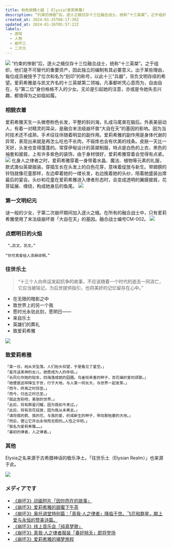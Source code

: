 ```yaml
---
title: 粉色妖精小姐 | Elysia(爱莉希雅)
description: “约束的惨剧”后，逐火之蛾仅存十三位融合战士，统称“十三英桀”。之于组织，他们是不可替代的重要资产，因此独立的编制有其必要意义。出于某些理由，每位成员被授予了位次和名为“刻印”的称号，以此十三“兵器”，背负文明存续的希望。爱莉希雅是与凯文齐名的十三英桀第二领袖，凡事都听凭心意而为，自由自在，与“第二位”身份格格不入的少女。无论是引起她的注意，亦或是令她失去兴趣，都值得为之如临如履。
created_at: 2024-01-25T08:17:30Z
updated_at: 2024-01-26T05:57:22Z
labels:
  - 游戏
  - 人物
  - 崩坏三
  - 二次元
---
```


![](https://jsd.cdn.zzko.cn/gh/liucys/blog@main/images/elysia/38291223092601.webp)
“约束的惨剧”后，逐火之蛾仅存十三位融合战士，统称“十三英桀”。之于组织，他们是不可替代的重要资产，因此独立的编制有其必要意义。出于某些理由，每位成员被授予了位次和名为“刻印”的称号，以此十三“兵器”，背负文明存续的希望。爱莉希雅是与凯文齐名的十三英桀第二领袖，凡事都听凭心意而为，自由自在，与“第二位”身份格格不入的少女。无论是引起她的注意，亦或是令她失去兴趣，都值得为之如临如履。

### 相貌衣着

爱莉希雅天生一头微卷粉色长发，平整的斜刘海，扎成马尾束在脑后。外表美丽动人，有着一对精灵的耳朵，是融合末法级崩坏兽“大自在天”的基因的影响。因为当时技术还不成熟，手术往往伴随着明显的副作用。爱莉希雅的副作用是身体代谢的异常，表现出来就是再怎么吃也不长肉，不锻炼也会有优美的线条。皮肤一天比一天好，头发也变得蓬蓬的。常穿伊甸设计的英桀制服，特点是白色的上衣，黑色的袖套和披肩，上有许多紫色的装饰，由于身材很好，爱莉希雅穿着会觉得有点紧。
![](https://jsd.cdn.zzko.cn/gh/liucys/blog@main/images/elysia/91591004004718.webp)
化身人之律者之时，爱莉希雅穿着一身带着水晶、魔法、植物等元素的礼服，款式类似英桀服装。穿插生长在头发上的白色花芽，意味着绽放与新生。带翅膀的铃铛就像花童那样，左边牵着她的一缕长发，右边挽着她的头纱，陪着她盛装出席最后的宴会。头纱和花童在爱莉希雅进入律者形态时，会变成透明的翼膜披肩，花芽延展、缠绕，构成她身后的鱼尾。
![](https://jsd.cdn.zzko.cn/gh/liucys/blog@main/images/elysia/67250616132307.webp)

### 第一文明纪元

谜一般的少女，于第二次崩坏期间加入逐火之蛾。在所有的融合战士中，只有爱莉希雅使用了末法级崩坏兽「大自在天」的基因。融合战士编号CM-002。
![](https://jsd.cdn.zzko.cn/gh/liucys/blog@main/images/elysia/87110623113914.webp)

### 点燃明日的火焰

```
 “…凯文，凯文。”

“你可真爱给人添麻烦啊。”
```

### 往世乐土

> “十三个人向命运发起抗争的故事，不应该随着一个时代的逝去一同消亡，它应当被铭记，为后世提供指引，也将美好的记忆留存在心中。”

- 在无限的暗影之中
- 致世界上的另一个我
- 愿时光永驻此刻，愿明日——
- 来自乐土
- 英雄们的葬礼
- 致爱莉希雅

![](https://jsd.cdn.zzko.cn/gh/liucys/blog@main/images/elysia/44780601153449.webp)

### 致爱莉希雅

```
「某一日，祂从天坠落。人们抬头仰望，于是看见了星空。」
「星月送来神的女儿，她愿成为人的伴侣。」
「长风化作她的轺车，四海落成她的园圃。鸟雀衔来善的种子，百花编织爱的颂歌。」
「她便是这样降生于世，行于大地，与人类一同长大，与世界一起发芽。」
「而今，终焉之时将至。」
「而今，归去之时已至。」
「就此告别吧，美丽的世界。」
「此后，将有群星闪耀，因为我如今来过。」
「此后，将有百花绽放，因为我从未离去。」
「请将我的箭、我的花、与我的爱，织成新生的种子，带向那枯萎的大地。」
「然后，便让它开出永恒而无瑕的…人性之华吧。」
「我名为爱莉希雅……」
「最初的律者，人之律者。」
```

### 其他

Elysia之名来源于古希腊神话的极乐净土。「往世乐土（Elysian Realm）」也来源于此。

![](https://jsd.cdn.zzko.cn/gh/liucys/blog@main/images/elysia/80090924194814.webp)

### メディアです

- [《崩坏3》动画短片「因你而在的故事」](https://www.bilibili.com/video/BV1fY4y1F7GL/?spm_id_from=333.999.0.0&vd_source=f5da2ff2620a017d64af080ffbe6ba7c)
- [《崩坏3》爱莉希雅的甜蜜下午茶](https://www.bilibili.com/video/BV1Ta411Z7KE/?spm_id_from=333.999.0.0&vd_source=f5da2ff2620a017d64af080ffbe6ba7c)
- [《崩坏3》奥托讲堂特别篇：「真我·人之律者」降临于世。飞花和群星，献上爱与永恒的赞美诗篇。](https://www.bilibili.com/video/BV1q14y147EC/?spm_id_from=333.999.0.0&vd_source=f5da2ff2620a017d64af080ffbe6ba7c)
- [《崩坏3》线上音乐会「纯真梦歌」](https://www.bilibili.com/bangumi/play/ep672059?spm_id_from=333.999.0.0)
- [《崩坏3》真我·人之律者服装「春好桃夭」即将登场](https://www.bilibili.com/video/BV1tP411f7BY/?spm_id_from=333.999.0.0&vd_source=f5da2ff2620a017d64af080ffbe6ba7c)
- [《崩坏3》爱莉希雅的捕梦旅程](https://www.bilibili.com/video/BV1ZW4y1t7Zf/?spm_id_from=333.999.0.0&vd_source=f5da2ff2620a017d64af080ffbe6ba7c)
